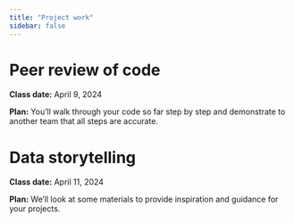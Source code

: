 ```yaml
---
title: "Project work"
sidebar: false
---
```


# Peer review of code

**Class date:** April 9, 2024

**Plan:** You'll walk through your code so far step by step and demonstrate to another team that all steps are accurate. 

# Data storytelling

**Class date:** April 11, 2024

**Plan:** We'll look at some materials to provide inspiration and guidance for your projects.


<!-- 

Theme for project work day 2 on 4/11: data storytelling

Visualization

- https://www.nytimes.com/2024/03/03/us/politics/biden-age-trump-poll.html





Theme for project work day 3 on 4/16: Ethics
"Raw Data" Is an Oxymoron
Activity: what unmeasured variables could augment your dataset to provide a more full human picture of each case?
-->